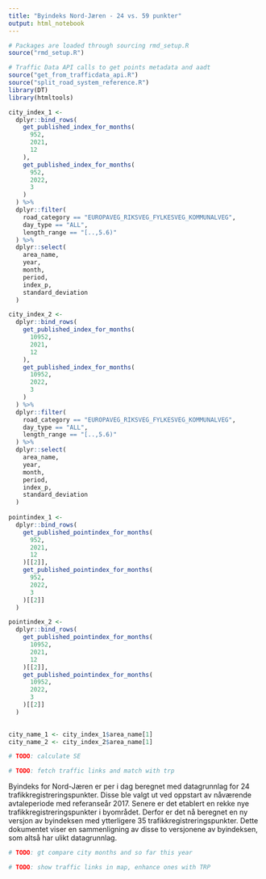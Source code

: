 ```yaml
---
title: "Byindeks Nord-Jæren - 24 vs. 59 punkter"
output: html_notebook
---
```


```r
# Packages are loaded through sourcing rmd_setup.R
source("rmd_setup.R")

# Traffic Data API calls to get points metadata and aadt
source("get_from_trafficdata_api.R")
source("split_road_system_reference.R")
library(DT)
library(htmltools)
```

```r
city_index_1 <- 
  dplyr::bind_rows(
    get_published_index_for_months(
      952, 
      2021, 
      12
    ),
    get_published_index_for_months(
      952, 
      2022, 
      3
    )
  ) %>% 
  dplyr::filter(
    road_category == "EUROPAVEG_RIKSVEG_FYLKESVEG_KOMMUNALVEG",
    day_type == "ALL",
    length_range == "[..,5.6)"
  ) %>% 
  dplyr::select(
    area_name,
    year,
    month,
    period,
    index_p,
    standard_deviation
  )

city_index_2 <- 
  dplyr::bind_rows(
    get_published_index_for_months(
      10952, 
      2021, 
      12
    ),
    get_published_index_for_months(
      10952, 
      2022, 
      3
    )
  ) %>% 
  dplyr::filter(
    road_category == "EUROPAVEG_RIKSVEG_FYLKESVEG_KOMMUNALVEG",
    day_type == "ALL",
    length_range == "[..,5.6)"
  ) %>% 
  dplyr::select(
    area_name,
    year,
    month,
    period,
    index_p,
    standard_deviation
  )
  
pointindex_1 <- 
  dplyr::bind_rows(
    get_published_pointindex_for_months(
      952, 
      2021,
      12
    )[[2]],
    get_published_pointindex_for_months(
      952, 
      2022,
      3
    )[[2]]
  )

pointindex_2 <- 
  dplyr::bind_rows(
    get_published_pointindex_for_months(
      10952, 
      2021,
      12
    )[[2]],
    get_published_pointindex_for_months(
      10952, 
      2022,
      3
    )[[2]]
  )
  

city_name_1 <- city_index_1$area_name[1]
city_name_2 <- city_index_2$area_name[1]
```

```r

# TODO: calculate SE
```


```r
# TODO: fetch traffic links and match with trp
```


Byindeks for Nord-Jæren er per i dag beregnet med datagrunnlag for 24 trafikkregistreringspunkter. Disse ble valgt ut ved oppstart av nåværende avtaleperiode med referanseår 2017. Senere er det etablert en rekke nye trafikkregistreringspunkter i byområdet. Derfor er det nå beregnet en ny versjon av byindeksen med ytterligere 35 trafikkregistreringspunkter. Dette dokumentet viser en sammenligning av disse to versjonene av byindeksen, som altså har ulikt datagrunnlag.

```r
# TODO: gt compare city months and so far this year
```


```r
# TODO: show traffic links in map, enhance ones with TRP
```

